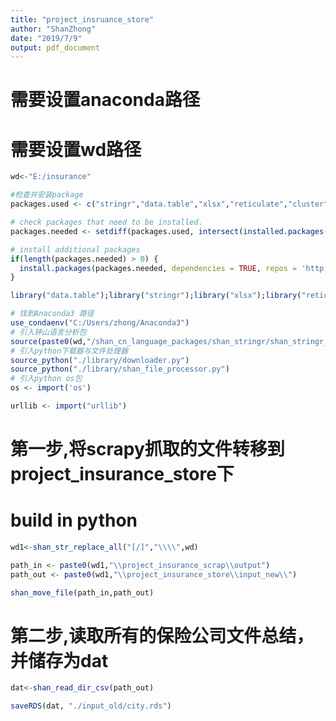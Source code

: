 ```yaml
---
title: "project_insruance_store"
author: "ShanZhong"
date: "2019/7/9"
output: pdf_document
---
```


# 需要设置anaconda路径
# 需要设置wd路径
```r

wd<-"E:/insurance"

#检查并安装package
packages.used <- c("stringr","data.table","xlsx","reticulate","cluster")

# check packages that need to be installed.
packages.needed <- setdiff(packages.used, intersect(installed.packages()[,1], packages.used))

# install additional packages
if(length(packages.needed) > 0) {
  install.packages(packages.needed, dependencies = TRUE, repos = 'http://cran.us.r-project.org')
}

library("data.table");library("stringr");library("xlsx");library("reticulate");library("cluster")

# 找到Anaconda3 路径
use_condaenv("C:/Users/zhong/Anaconda3")
# 引入钟山语言分析包
source(paste0(wd,"/shan_cn_language_packages/shan_stringr/shan_stringr_functions.R",sep=""), encoding = "utf-8")
# 引入python下载器与文件处理器
source_python("./library/downloader.py")
source_python("./library/shan_file_processor.py")
# 引入python os包
os <- import('os')

urllib <- import("urllib")

```


# 第一步,将scrapy抓取的文件转移到project_insurance_store下
# build in python
```r

wd1<-shan_str_replace_all("[/]","\\\\",wd)

path_in <- paste0(wd1,"\\project_insurance_scrap\\output")
path_out <- paste0(wd1,"\\project_insurance_store\\input_new\\")

shan_move_file(path_in,path_out)

```

# 第二步,读取所有的保险公司文件总结，并储存为dat

```r

dat<-shan_read_dir_csv(path_out)

saveRDS(dat, "./input_old/city.rds")


```






